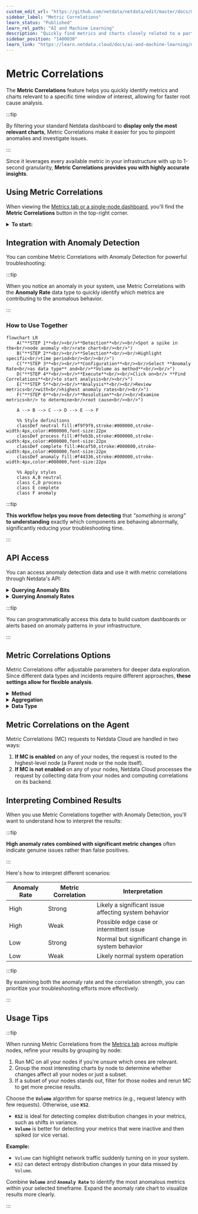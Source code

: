 ```yaml
---
custom_edit_url: "https://github.com/netdata/netdata/edit/master/docs/metric-correlations.md"
sidebar_label: "Metric Correlations"
learn_status: "Published"
learn_rel_path: "AI and Machine Learning"
description: "Quickly find metrics and charts closely related to a particular timeframe of interest anywhere in your infrastructure to discover the root cause faster."
sidebar_position: "1400030"
learn_link: "https://learn.netdata.cloud/docs/ai-and-machine-learning/metric-correlations"
---
```


# Metric Correlations

The **Metric Correlations** feature helps you quickly identify metrics and charts relevant to a specific time window of interest, allowing for faster root cause analysis.

:::tip

By filtering your standard Netdata dashboard to **display only the most relevant charts**, Metric Correlations make it easier for you to pinpoint anomalies and investigate issues.

:::

Since it leverages every available metric in your infrastructure with up to 1-second granularity, **Metric Correlations provides you with highly accurate insights**.

## Using Metric Correlations

When viewing the [Metrics tab or a single-node dashboard](/docs/dashboards-and-charts/tabs/metrics), you'll find the **Metric Correlations** button in the top-right corner.

<details>
<summary><strong>To start:</strong></summary><br/>

1. Click **Metric Correlations**.
2. Highlight a selection of metrics on a single chart. **The selected timeframe must be at least 15 seconds**.
3. The menu displays details about your selected area and reference baseline. Metric Correlations compares your highlighted window to a reference baseline, which is four times its length and precedes it immediately.
4. Click **Find Correlations**.

:::note

This button is only active if you've selected a valid timeframe.

:::

5. **The process evaluates all your available metrics and returns a filtered Netdata dashboard** showing only the most changed metrics between the baseline and your highlighted window.
6. If needed, select another window and press **Find Correlations** again to refine your analysis.

</details>

## Integration with Anomaly Detection

You can combine Metric Correlations with Anomaly Detection for powerful troubleshooting:

:::tip

When you notice an anomaly in your system, use Metric Correlations with the **Anomaly Rate** data type to quickly identify which metrics are contributing to the anomalous behavior.

:::

### How to Use Together

```mermaid
flowchart LR
    A("**STEP 1**<br/><br/>**Detection**<br/><br/>Spot a spike in the<br/>node anomaly <br/>rate chart<br/><br/>")
    B("**STEP 2**<br/><br/>**Selection**<br/><br/>Highlight specific<br/>time period<br/><br/><br/>")
    C("**STEP 3**<br/><br/>**Configuration**<br/><br/>Select **Anomaly Rate<br/>as data type** and<br/>**Volume as method**<br/><br/>")
    D("**STEP 4**<br/><br/>**Execute**<br/><br/>Click on<br/> **Find Correlations**<br/>to start analysis<br/><br/>")
    E("**STEP 5**<br/><br/>**Analysis**<br/><br/>Review metrics<br/>with<br/>highest anomaly rates<br/><br/>")
    F("**STEP 6**<br/><br/>**Resolution**<br/><br/>Examine metrics<br/> to determine<br/>root cause<br/><br/>")
    
    A --> B --> C --> D --> E --> F
    
    %% Style definitions
    classDef neutral fill:#f9f9f9,stroke:#000000,stroke-width:4px,color:#000000,font-size:22px
    classDef process fill:#ffeb3b,stroke:#000000,stroke-width:4px,color:#000000,font-size:22px
    classDef complete fill:#4caf50,stroke:#000000,stroke-width:4px,color:#000000,font-size:22px
    classDef anomaly fill:#f44336,stroke:#000000,stroke-width:4px,color:#000000,font-size:22px
    
    %% Apply styles
    class A,B neutral
    class C,D process
    class E complete
    class F anomaly
```

:::tip

**This workflow helps you move from detecting** that *"something is wrong"* **to understanding** exactly which components are behaving abnormally, significantly reducing your troubleshooting time.

:::

## API Access

You can access anomaly detection data and use it with metric correlations through Netdata's API:

<details>
<summary><strong>Querying Anomaly Bits</strong></summary><br/>

To get the anomaly bits for any metric, add the `options=anomaly-bit` parameter to your API query:

```
https://your-netdata-node/api/v1/data?chart=system.cpu&dimensions=user&after=-60&options=anomaly-bit
```

Sample response:

```json
{
  "labels": [
    "time",
    "user"
  ],
  "data": [
    [
      1684852570,
      0
    ],
    [
      1684852569,
      0
    ],
    [
      1684852568,
      0
    ],
    [
      1684852567,
      0
    ],
    [
      1684852566,
      0
    ],
    [
      1684852565,
      0
    ],
    [
      1684852564,
      0
    ],
    [
      1684852563,
      0
    ],
    [
      1684852562,
      0
    ],
    [
      1684852561,
      0
    ]
  ]
}
```

</details>

<details>
<summary><strong>Querying Anomaly Rates</strong></summary><br/>

For anomaly rates over a time window, use the same parameter but with aggregated data:

```
https://your-netdata-node/api/v1/data?chart=system.cpu&dimensions=user&after=-600&before=0&points=10&options=anomaly-bit
```

Sample response showing the percentage of time each metric was anomalous:

```json
{
  "labels": [
    "time",
    "user"
  ],
  "data": [
    [
      1684852770,
      0
    ],
    [
      1684852710,
      20
    ],
    [
      1684852650,
      0
    ],
    [
      1684852590,
      10
    ],
    [
      1684852530,
      0
    ],
    [
      1684852470,
      0
    ],
    [
      1684852410,
      30
    ],
    [
      1684852350,
      0
    ],
    [
      1684852290,
      0
    ],
    [
      1684852230,
      0
    ]
  ]
}
```

</details>

:::tip

You can programmatically access this data to build custom dashboards or alerts based on anomaly patterns in your infrastructure.

:::

## Metric Correlations Options

Metric Correlations offer adjustable parameters for deeper data exploration. Since different data types and incidents require different approaches, **these settings allow for flexible analysis**.

<details>
<summary><strong>Method</strong></summary><br/>

Two algorithms are available for scoring metrics based on changes between the baseline and highlight windows:

* **`KS2` (Kolmogorov-Smirnov Test)**: A statistical method comparing distributions between the highlighted and baseline windows to detect significant changes. [Implementation details](https://github.com/netdata/netdata/blob/d917f9831c0a1638ef4a56580f321eb6c9a88037/database/metric_correlations.c#L212).
* **`Volume`**: A heuristic approach based on percentage change in averages, designed to handle edge cases. [Implementation details](https://github.com/netdata/netdata/blob/d917f9831c0a1638ef4a56580f321eb6c9a88037/database/metric_correlations.c#L516).

</details>

<details>
<summary><strong>Aggregation</strong></summary><br/>

To accommodate different window lengths, Netdata aggregates your raw data as needed. The default aggregation method is `Average`, but you can also choose `Median`, `Min`, `Max`, or `Stddev`.
</details>

<details>
<summary><strong>Data Type</strong></summary><br/>

Netdata assigns an [Anomaly Bit](https://github.com/netdata/netdata/tree/master/src/ml#anomaly-bit) to each of your metrics in real-time, flagging whether it deviates significantly from normal behavior. You can analyze either raw data or anomaly rates:

* **`Metrics`**: Runs Metric Correlations on your raw metric values.
* **`Anomaly Rate`**: Runs Metric Correlations on anomaly rates for each of your metrics.

</details>

## Metric Correlations on the Agent

Metric Correlations (MC) requests to Netdata Cloud are handled in two ways:

1. **If MC is enabled** on any of your nodes, the request is routed to the highest-level node (a Parent node or the node itself).
2. **If MC is not enabled** on any of your nodes, Netdata Cloud processes the request by collecting data from your nodes and computing correlations on its backend.

## Interpreting Combined Results

When you use Metric Correlations together with Anomaly Detection, you'll want to understand how to interpret the results:

:::tip

**High anomaly rates combined with significant metric changes** often indicate genuine issues rather than false positives.

:::

Here's how to interpret different scenarios:

| Anomaly Rate | Metric Correlation | Interpretation                                       |
|--------------|--------------------|------------------------------------------------------|
| High         | Strong             | Likely a significant issue affecting system behavior |
| High         | Weak               | Possible edge case or intermittent issue             |
| Low          | Strong             | Normal but significant change in system behavior     |
| Low          | Weak               | Likely normal system operation                       |

:::tip

By examining both the anomaly rate and the correlation strength, you can prioritize your troubleshooting efforts more effectively.

:::

## Usage Tips

:::tip

When running Metric Correlations from the [Metrics tab](/docs/dashboards-and-charts/tabs/metrics) across multiple nodes, refine your results by grouping by node:

1. Run MC on all your nodes if you're unsure which ones are relevant.
2. Group the most interesting charts by node to determine whether changes affect all your nodes or just a subset.
3. If a subset of your nodes stands out, filter for those nodes and rerun MC to get more precise results.

Choose the **`Volume`** algorithm for sparse metrics (e.g., request latency with few requests). Otherwise, use **`KS2`**.

- **`KS2`** is ideal for detecting complex distribution changes in your metrics, such as shifts in variance.
- **`Volume`** is better for detecting your metrics that were inactive and then spiked (or vice versa).

**Example:**

- `Volume` can highlight network traffic suddenly turning on in your system.
- `KS2` can detect entropy distribution changes in your data missed by `Volume`.

Combine **`Volume`** and **`Anomaly Rate`** to identify the most anomalous metrics within your selected timeframe. Expand the anomaly rate chart to visualize results more clearly.

:::
